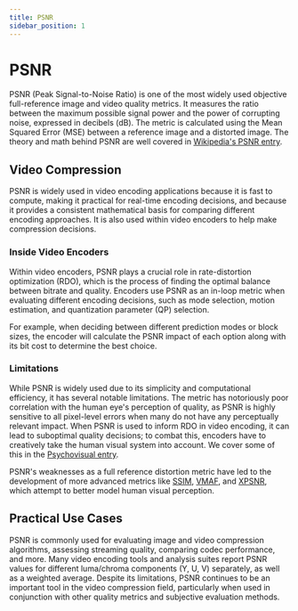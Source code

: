 ```yaml
---
title: PSNR
sidebar_position: 1
---
```


# PSNR

PSNR (Peak Signal-to-Noise Ratio) is one of the most widely used objective full-reference image and video quality metrics. It measures the ratio between the maximum possible signal power and the power of corrupting noise, expressed in decibels (dB). The metric is calculated using the Mean Squared Error (MSE) between a reference image and a distorted image. The theory and math behind PSNR are well covered in [Wikipedia's PSNR entry](https://en.wikipedia.org/wiki/Peak_signal-to-noise_ratio).

## Video Compression

PSNR is widely used in video encoding applications because it is fast to compute, making it practical for real-time encoding decisions, and because it provides a consistent mathematical basis for comparing different encoding approaches. It is also used within video encoders to help make compression decisions.

### Inside Video Encoders

Within video encoders, PSNR plays a crucial role in rate-distortion optimization (RDO), which is the process of finding the optimal balance between bitrate and quality. Encoders use PSNR as an in-loop metric when evaluating different encoding decisions, such as mode selection, motion estimation, and quantization parameter (QP) selection.

For example, when deciding between different prediction modes or block sizes, the encoder will calculate the PSNR impact of each option along with its bit cost to determine the best choice.

### Limitations

While PSNR is widely used due to its simplicity and computational efficiency, it has several notable limitations. The metric has notoriously poor correlation with the human eye's perception of quality, as PSNR is highly sensitive to all pixel-level errors when many do not have any perceptually relevant impact. When PSNR is used to inform RDO in video encoding, it can lead to suboptimal quality decisions; to combat this, encoders have to creatively take the human visual system into account. We cover some of this in the [Psychovisual entry](../introduction/psychovisual.mdx).

PSNR's weaknesses as a full reference distortion metric have led to the development of more advanced metrics like [SSIM](./SSIM.mdx), [VMAF](./VMAF.mdx), and [XPSNR](./XPSNR.mdx), which attempt to better model human visual perception. 

## Practical Use Cases

PSNR is commonly used for evaluating image and video compression algorithms, assessing streaming quality, comparing codec performance, and more. Many video encoding tools and analysis suites report PSNR values for different luma/chroma components (Y, U, V) separately, as well as a weighted average. Despite its limitations, PSNR continues to be an important tool in the video compression field, particularly when used in conjunction with other quality metrics and subjective evaluation methods.